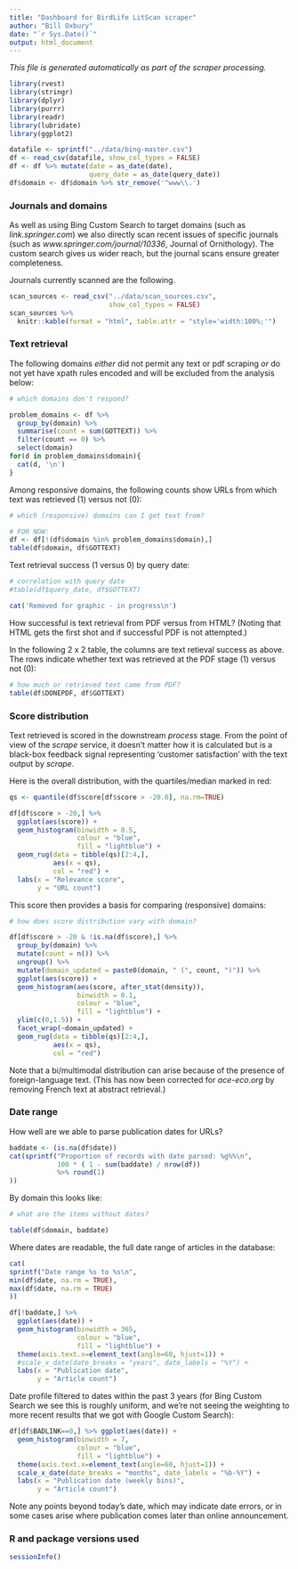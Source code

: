 ```yaml
---
title: "Dashboard for BirdLife LitScan scraper"
author: "Bill Oxbury"
date: "`r Sys.Date()`"
output: html_document
---
```


_This file is generated automatically as part of the scraper processing._

```r

library(rvest)
library(stringr)
library(dplyr)
library(purrr)
library(readr)
library(lubridate)
library(ggplot2)

datafile <- sprintf("../data/bing-master.csv") 
df <- read_csv(datafile, show_col_types = FALSE)
df <- df %>% mutate(date = as_date(date),
                    query_date = as_date(query_date)) 
df$domain <- df$domain %>% str_remove('^www\\.')
```

### Journals and domains

As well as using Bing Custom Search to target domains (such as _link.springer.com_) we also directly scan recent 
issues of specific journals (such as _www.springer.com/journal/10336_, Journal of Ornithology). The custom search 
gives us wider reach, but the journal scans ensure greater completeness.

Journals currently scanned are the following.

```r
scan_sources <- read_csv("../data/scan_sources.csv", 
                         show_col_types = FALSE)
scan_sources %>%
  knitr::kable(format = "html", table.attr = "style='width:100%;'")
```

### Text retrieval

The following domains _either_ did not permit any text or pdf scraping _or_ do not yet have xpath rules encoded and will be excluded from the analysis below:

```r
# which domains don't respond?

problem_domains <- df %>% 
  group_by(domain) %>%
  summarise(count = sum(GOTTEXT)) %>%
  filter(count == 0) %>%
  select(domain) 
for(d in problem_domains$domain){
  cat(d, '\n')
}
```

Among responsive domains, the following counts show URLs from which text was retrieved (1) versus not (0):

```r
# which (responsive) domains can I get text from?

# FOR NOW:
df <- df[!(df$domain %in% problem_domains$domain),]
table(df$domain, df$GOTTEXT)
```

Text retrieval success (1 versus 0) by query date:

```r
# correlation with query date
#table(df$query_date, df$GOTTEXT)

cat('Removed for graphic - in progress\n')
```

How successful is text retrieval from PDF versus from HTML? (Noting that HTML gets the first shot and if successful PDF is not attempted.)

In the following 2 x 2 table, the columns are text retieval success as above. The rows indicate whether text was retrieved at the PDF stage (1) versus not (0):

```r
# how much or retrieved text came from PDF?
table(df$DONEPDF, df$GOTTEXT)
```

### Score distribution

Text retrieved is scored in the downstream _process_ stage. From the point of view of the _scrape_ service, it doesn't matter how it is calculated but is a black-box feedback signal representing 'customer satisfaction' with the text output by _scrape_.

Here is the overall distribution, with the quartiles/median marked in red:

```r

qs <- quantile(df$score[df$score > -20.0], na.rm=TRUE)

df[df$score > -20,] %>% 
  ggplot(aes(score)) +
  geom_histogram(binwidth = 0.5,
                 colour = "blue",
                 fill = "lightblue") +
  geom_rug(data = tibble(qs)[2:4,],
           aes(x = qs), 
           col = "red") +
  labs(x = "Relevance score",
       y = "URL count")
```

This score then provides a basis for comparing (responsive) domains:

```r
# how does score distribution vary with domain?

df[df$score > -20 & !is.na(df$score),] %>% 
  group_by(domain) %>%
  mutate(count = n()) %>%
  ungroup() %>%
  mutate(domain_updated = paste0(domain, " (", count, ")")) %>%
  ggplot(aes(score)) +
  geom_histogram(aes(score, after_stat(density)),
                 binwidth = 0.1,
                 colour = "blue",
                 fill = "lightblue") +
  ylim(c(0,1.5)) +
  facet_wrap(~domain_updated) +
  geom_rug(data = tibble(qs)[2:4,],
           aes(x = qs), 
           col = "red") 
```

Note that a bi/multimodal distribution can arise because of the presence of foreign-language text. (This has now been corrected for *ace-eco.org* by removing French text at abstract retrieval.)


### Date range

How well are we able to parse publication dates for URLs?

```r

baddate <- (is.na(df$date))
cat(sprintf("Proportion of records with date parsed: %g%%\n",
            100 * ( 1 - sum(baddate) / nrow(df)) 
            %>% round(1)
))
```

By domain this looks like:

```r
# what are the items without dates?

table(df$domain, baddate)
```

Where dates are readable, the full date range of articles in the database:

```r

cat(
sprintf("Date range %s to %s\n",
min(df$date, na.rm = TRUE),
max(df$date, na.rm = TRUE)
))
```


```r

df[!baddate,] %>% 
  ggplot(aes(date)) +
  geom_histogram(binwidth = 365,
                 colour = "blue",
                 fill = "lightblue") +
  theme(axis.text.x=element_text(angle=60, hjust=1)) +
  #scale_x_date(date_breaks = "years", date_labels = "%Y") +
  labs(x = "Publication date",
       y = "Article count")
```

Date profile filtered to dates within the past 3 years (for Bing Custom Search we see this is roughly uniform, and we're not seeing the weighting to more recent results that we got with Google Custom Search):

```r

df[df$BADLINK==0,] %>% ggplot(aes(date)) +
  geom_histogram(binwidth = 7,
                 colour = "blue",
                 fill = "lightblue") +
  theme(axis.text.x=element_text(angle=60, hjust=1)) +
  scale_x_date(date_breaks = "months", date_labels = "%b-%Y") +
  labs(x = "Publication date (weekly bins)",
       y = "Article count")
```

Note any points beyond today's date, which may indicate date errors, or in some cases arise where publication comes later than online announcement. 

### R and package versions used

```r
sessionInfo()
```

